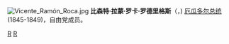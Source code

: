 [[File:Vicente_Ramón_Roca.jpg|thumb]]
'''比森特·拉蒙·罗卡·罗德里格斯'''（'''{{lang-es|Vicente Ramón Roca Rodriguez}}'''，{{bd|1792年||1858年}}) [[厄瓜多尔总统|厄瓜多尔总统]](1845-1849)，自由党成员。

{{start box}}
{{succession box | [[胡安·何塞·弗洛雷斯|胡安·何塞·弗洛雷斯]]| [[曼努埃尔·德·阿斯卡苏比|曼努埃尔·德·阿斯卡苏比]]|[[厄瓜多尔总统|厄瓜多尔总统]]|1845年—1849年}}
{{end box}}

{{美洲政治人物小作品}}
[[Category:厄瓜多尔總統|R]]
[[Category:厄瓜多尔军人|R]]